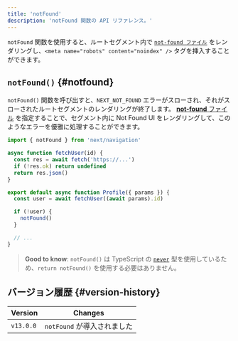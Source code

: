```yaml
---
title: 'notFound'
description: 'notFound 関数の API リファレンス。'
---
```


`notFound` 関数を使用すると、ルートセグメント内で [`not-found ファイル`](/docs/app/api-reference/file-conventions/not-found) をレンダリングし、`<meta name="robots" content="noindex" />` タグを挿入することができます。

## `notFound()` {#notfound}

`notFound()` 関数を呼び出すと、`NEXT_NOT_FOUND` エラーがスローされ、それがスローされたルートセグメントのレンダリングが終了します。 [**not-found** ファイル](/docs/app/api-reference/file-conventions/not-found) を指定することで、セグメント内に Not Found UI をレンダリングして、このようなエラーを優雅に処理することができます。

```jsx title="app/user/[id]/page.js"
import { notFound } from 'next/navigation'

async function fetchUser(id) {
  const res = await fetch('https://...')
  if (!res.ok) return undefined
  return res.json()
}

export default async function Profile({ params }) {
  const user = await fetchUser((await params).id)

  if (!user) {
    notFound()
  }

  // ...
}
```

> **Good to know**: `notFound()` は TypeScript の [`never`](https://www.typescriptlang.org/docs/handbook/2/functions.html#never) 型を使用しているため、`return notFound()` を使用する必要はありません。

## バージョン履歴 {#version-history}

| Version   | Changes                     |
| --------- | --------------------------- |
| `v13.0.0` | `notFound` が導入されました |
